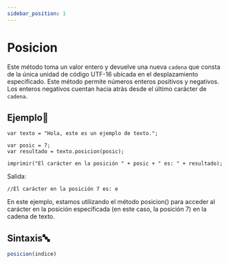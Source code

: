 ```yaml
---
sidebar_position: 1
---
```



# Posicion

Este método toma un valor entero y devuelve una nueva `cadena` que consta de la única unidad de código UTF-16 ubicada en el desplazamiento especificado. Este método permite números enteros positivos y negativos. Los enteros negativos cuentan hacia atrás desde el último carácter de `cadena`.

## Ejemplo📝


```dummy
var texto = "Hola, este es un ejemplo de texto.";

var posic = 7;
var resultado = texto.posicion(posic);

imprimir("El carácter en la posición " + posic + " es: " + resultado);
```
Salida:
```dummy
//El carácter en la posición 7 es: e
```
En este ejemplo, estamos utilizando el método posicion() para acceder al carácter en la posición especificada (en este caso, la posición 7) en la cadena de texto. 

## Sintaxis🔤

```js
posicion(indice)
```

